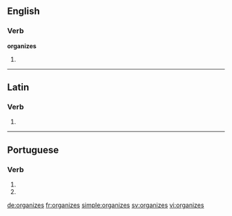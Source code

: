 ==English==

===Verb===
'''organizes'''

# {{third-person singular of|organize}}

----

==Latin==

===Verb===
{{la-verb-form|organizēs}}

# {{conjugation of|organizo|organizō|2|s|pres|act|sub|lang=la}}

----

==Portuguese==

===Verb===
{{pt-verb-form|organizar}}

# {{pt-verb form of|organizar|ar|imperative|negative|singular|second}}
# {{pt-verb form of|organizar|ar|subjunctive|present|singular|second}}

[[de:organizes]]
[[fr:organizes]]
[[simple:organizes]]
[[sv:organizes]]
[[vi:organizes]]